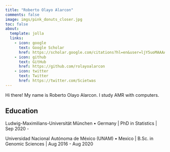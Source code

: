 ```yaml
---
title: "Roberto Olayo Alarcon"
comments: false
image: imgs/pink_donuts_closer.jpg
toc: false
about:
  template: jolla
  links:
    - icon: google
      text: Google Scholar
      href: https://scholar.google.com/citations?hl=en&user=ljY5uoMAAAAJ
    - icon: github
      text: GitHub
      href: https://github.com/rolayoalarcon
    - icon: twitter
      text: Twitter
      href: https://twitter.com/Scietwas
---
```



Hi there! My name is Roberto Olayo Alarcon. I study AMR with computers.

## Education

Ludwig-Maximilians-Universität München • Germany \| PhD in Statistics \| Sep 2020 -

Universidad Nacional Autónoma de México (UNAM) • Mexico \| B.Sc. in Genomic Sciences \| Aug 2016 - Aug 2020
